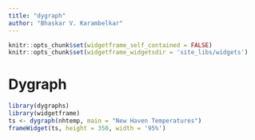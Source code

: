 ```yaml
---
title: "dygraph"
author: "Bhaskar V. Karambelkar"
---
```


```r
knitr::opts_chunk$set(widgetframe_self_contained = FALSE)
knitr::opts_chunk$set(widgetframe_widgetsdir = 'site_libs/widgets')
```

# Dygraph

```r
library(dygraphs)
library(widgetframe)
ts <- dygraph(nhtemp, main = "New Haven Temperatures")
frameWidget(ts, height = 350, width = '95%')
```